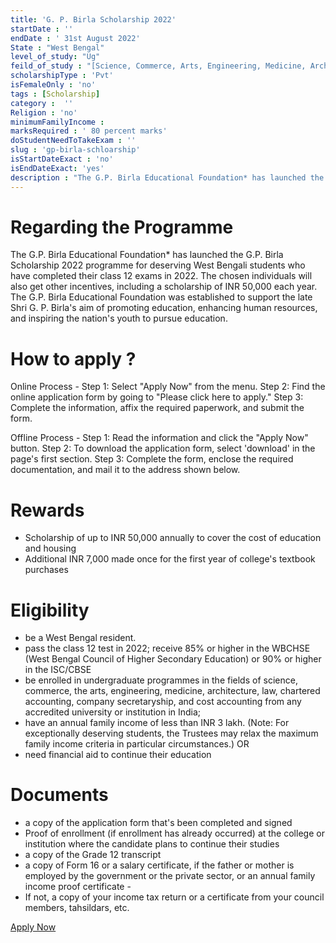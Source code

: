 ```yaml
---
title: 'G. P. Birla Scholarship 2022'
startDate : ''
endDate : ' 31st August 2022'
State : "West Bengal"
level_of_study: "Ug"
feild_of_study : "[Science, Commerce, Arts, Engineering, Medicine, Architecture, Law]"
scholarshipType : 'Pvt'
isFemaleOnly : 'no'
tags : [Scholarship]
category :  ''
Religion : 'no'
minimumFamilyIncome :
marksRequired : ' 80 percent marks'
doStudentNeedToTakeExam : ''
slug : 'gp-birla-schloarship'
isStartDateExact : 'no'
isEndDateExact: 'yes'
description : "The G.P. Birla Educational Foundation* has launched the G.P. Birla Scholarship 2022 programme for deserving West Bengali students who have completed their class 12 exams in 2022."
---
```



# Regarding the Programme 
The G.P. Birla Educational Foundation* has launched the G.P. Birla Scholarship 2022 programme for deserving West Bengali students who have completed their class 12 exams in 2022. 
The chosen individuals will also get other incentives, including a scholarship of INR 50,000 each year. 
The G.P. Birla Educational Foundation was established to support the late Shri G. P. Birla's aim of promoting education, enhancing human resources, and inspiring the nation's youth to pursue education.

# How to apply ?
Online Process - Step 1: Select "Apply Now" from the menu.
Step 2: Find the online application form by going to "Please click here to apply."
Step 3: Complete the information, affix the required paperwork, and submit the form.

Offline Process - Step 1: Read the information and click the "Apply Now" button.
Step 2: To download the application form, select 'download' in the page's first section.
Step 3: Complete the form, enclose the required documentation, and mail it to the address shown below.

# Rewards
 - Scholarship of up to INR 50,000 annually to cover the cost of education and housing
 - Additional INR 7,000 made once for the first year of college's textbook purchases


# Eligibility
 - be a West Bengal resident.
 - pass the class 12 test in 2022; receive 85% or higher in the WBCHSE (West Bengal Council of Higher Secondary Education) or 90% or higher in the ISC/CBSE 
 - be enrolled in undergraduate programmes in the fields of science, commerce, the arts, engineering, medicine, architecture, law, chartered accounting, company secretaryship, and cost accounting from any accredited university or institution in India; 
 -  have an annual family income of less than INR 3 lakh. (Note: For exceptionally deserving students, the Trustees may relax the maximum family income criteria in particular circumstances.) OR 
 - need financial aid to continue their education 



# Documents
 - a copy of the application form that's been completed and signed
 - Proof of enrollment (if enrollment has already occurred) at the college or institution where the candidate plans to continue their studies
 - a copy of the Grade 12 transcript
 - a copy of Form 16 or a salary certificate, if the father or mother is employed by the government or the private sector, or an annual family income proof certificate - 
 - If not, a copy of your income tax return or a certificate from your council members, tahsildars, etc.


[Apply Now](https://ffe.org/scholarships/)
